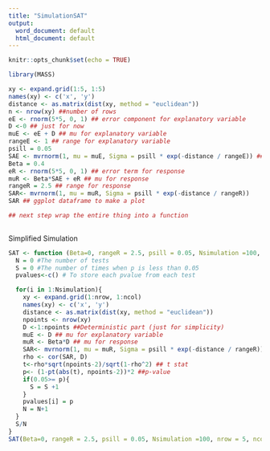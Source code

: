 ```yaml
---
title: "SimulationSAT"
output:
  word_document: default
  html_document: default
---
```


```r
knitr::opts_chunk$set(echo = TRUE)
```


```r
library(MASS)
```



```r
xy <- expand.grid(1:5, 1:5)
names(xy) <- c('x', 'y')
distance <- as.matrix(dist(xy, method = "euclidean"))
n <- nrow(xy) ##number of rows
eE <- rnorm(5*5, 0, 1) ## error component for explanatory variable
D <-0 ## just for now
muE <- eE + D ## mu for explanatory variable
rangeE <- 1 ## range for explanatory variable
psill = 0.05 
SAE <- mvrnorm(1, mu = muE, Sigma = psill * exp(-distance / rangeE)) ## SA term for explanatory variable
Beta = 0.4
eR <- rnorm(5*5, 0, 1) ## error term for response
muR <- Beta*SAE + eR ## mu for response 
rangeR = 2.5 ## range for response
SAR<- mvrnorm(1, mu = muR, Sigma = psill * exp(-distance / rangeR))
SAR ## ggplot dataframe to make a plot 

## next step wrap the entire thing into a function 
    
```



Simplified Simulation 
```r
SAT <- function (Beta=0, rangeR = 2.5, psill = 0.05, Nsimulation =100, nrow = 5, ncol = 5){
  N = 0 #The number of tests
  S = 0 #The number of times when p is less than 0.05
  pvalues<-c() # To store each pvalue from each test

  for(i in 1:Nsimulation){
    xy <- expand.grid(1:nrow, 1:ncol)
    names(xy) <- c('x', 'y')
    distance <- as.matrix(dist(xy, method = "euclidean"))
    npoints <- nrow(xy)
    D <-1:npoints ##Deterministic part (just for simplicity)
    muE <- D ## mu for explanatory variable
    muR <- Beta*D ## mu for response 
    SAR<- mvrnorm(1, mu = muR, Sigma = psill * exp(-distance / rangeR))
    rho <- cor(SAR, D)
    t<-rho*sqrt(npoints-2)/sqrt(1-rho^2) ## t stat
    p<- (1-pt(abs(t), npoints-2))*2 ##p-value
    if(0.05>= p){
      S = S +1 
    }
    pvalues[i] = p
    N = N+1 
  }
  S/N
}
SAT(Beta=0, rangeR = 2.5, psill = 0.05, Nsimulation =100, nrow = 5, ncol = 5)

```





